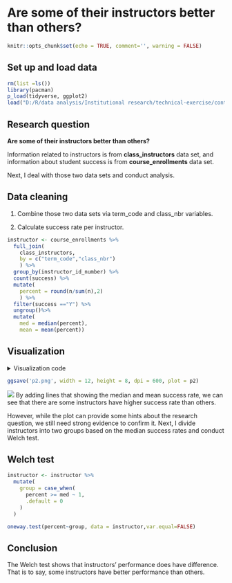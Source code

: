 # Are some of their instructors better than others?

```r
knitr::opts_chunk$set(echo = TRUE, comment='', warning = FALSE)
```

## Set up and load data

```r
rm(list =ls())
library(pacman)
p_load(tidyverse, ggplot2)
load("D:/R/data analysis/Institutional research/technical-exercise/content/docs/questions/data_230214_1659.Rdata")
```

## Research question
**Are some of their instructors better than others?**

Information related to instructors is from **class_instructors** data set, and information about student success is from **course_enrollments** data set.

Next, I deal with those two data sets and conduct analysis.

## Data cleaning
1. Combine those two data sets via term_code and class_nbr variables.

2. Calculate success rate per instructor.
```r
instructor <- course_enrollments %>%
  full_join(
    class_instructors, 
    by = c("term_code","class_nbr")
    ) %>%
  group_by(instructor_id_number) %>%
  count(success) %>%
  mutate(
    percent = round(n/sum(n),2)
    ) %>%
  filter(success =="Y") %>%
  ungroup()%>%
  mutate(
    med = median(percent),
    mean = mean(percent))
```


## Visualization

<details><summary>Visualization code</summary>
```r
instructor %>%
  ggplot(aes(instructor_id_number, percent, colour = instructor_id_number)) +
  geom_point(size = 2) +
  scale_colour_identity() +
  scale_y_continuous(
    limits = c(0,1),
    breaks = seq(0,1, by = 0.25)
  ) +
  geom_hline(yintercept = 0.78, linetype = "dashed") +
  geom_hline(yintercept = instructor$mean, linetype = "dashed") +
  annotate("text", x = 2770, y = 0.80, label='atop(bold("Median=0.78"))', size = 6, parse = TRUE) +
  annotate("text", x = 2200, y = 0.68, label='atop(bold("Mean=0.75"))', size = 6, parse = TRUE) +
  labs(
    x = "Instructor ID number",
    y = "Success rate",
    title = "Are some of their instructors better than others?\n"
  ) +
  scale_fill_viridis_c() +
  theme_classic() +
  theme(
        legend.position = "none",
        axis.title.y = element_text(face = "bold", vjust = 0.9, size = 20),
        axis.title.x = element_text(face = "bold", vjust = 0.9, size = 20),
        axis.text = element_text(colour = "black", size = 16,),
        plot.title = element_text(face = "bold", size = 28),
        plot.caption = element_text(size = 10)
  ) 
```
</details>

```r
ggsave('p2.png', width = 12, height = 8, dpi = 600, plot = p2)
```


![](/images/p2.png)
By adding lines that showing the median and mean success rate, we can see that there are some instructors have higher success rate than others. 

However, while the plot can provide some hints about the research question, we still need strong evidence to confirm it. Next, I divide instructors into two groups based on the median success rates and conduct Welch test.

## Welch test
```r
instructor <- instructor %>%
  mutate(
    group = case_when(
      percent >= med ~ 1,
      .default = 0
    )
  )
```

```r
oneway.test(percent~group, data = instructor,var.equal=FALSE)
```
## Conclusion
The Welch test shows that instructors' performance does have difference. That is to say, some instructors have better performance than others.



